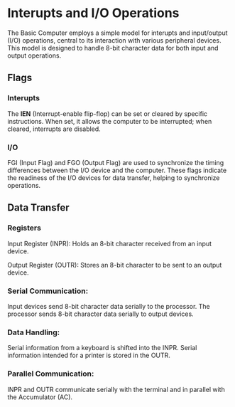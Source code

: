 # Interupts and I/O Operations
The Basic Computer employs a simple model for interupts and input/output (I/O) operations,
 central to its interaction with various peripheral devices. 
This model is designed to handle 8-bit character data for both input and output operations.
## Flags

### Interupts
The **IEN** (Interrupt-enable flip-flop) can be set or cleared by specific instructions.
When set, it allows the computer to be interrupted; when cleared, interrupts are disabled.
### I/O
FGI (Input Flag) and FGO (Output Flag) are used to synchronize the timing differences between the I/O device and the computer. These flags indicate the readiness of the I/O devices for data transfer, helping to synchronize operations.

 ## Data Transfer

### Registers
Input Register (INPR): Holds an 8-bit character received from an input device.

Output Register (OUTR): Stores an 8-bit character to be sent to an output device.
### Serial Communication:
Input devices send 8-bit character data serially to the processor.
The processor sends 8-bit character data serially to output devices.
### Data Handling:
Serial information from a keyboard is shifted into the INPR.
Serial information intended for a printer is stored in the OUTR.
### Parallel Communication:
INPR and OUTR communicate serially with the terminal and in parallel with the Accumulator (AC).
